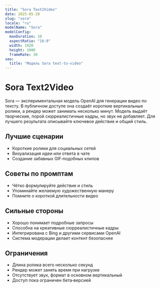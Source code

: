 ```yaml
---
title: "Sora Text2Video"
date: 2025-05-20
slug: "sora"
locale: "ru"
modelName: "Sora"
modelConfig:
  maxDuration: 10
  aspectRatio: "16:9"
  width: 1920
  height: 1080
  frameRate: 30
seo:
  title: "Модель Sora text-to-video"
---
```


# Sora Text2Video

Sora — экспериментальная модель OpenAI для генерации видео по тексту. В
публичном доступе она создаёт короткие вертикальные ролики, а рендер может
занимать несколько минут. Модель выдаёт творческие, порой сюрреалистичные
кадры, но звук не добавляет. Для лучшего результата описывайте ключевое действие
и общий стиль.

## Лучшие сценарии
- Короткие ролики для социальных сетей
- Визуализация идеи или ответа в чате
- Создание забавных GIF‑подобных клипов

## Советы по промптам
- Чётко формулируйте действие и стиль
- Упоминайте желаемую художественную манеру
- Помните о короткой длительности видео

## Сильные стороны
- Хорошо понимает подробные запросы
- Способна на креативные сюрреалистичные кадры
- Интегрирована с Bing и другими сервисами OpenAI
- Система модерации делает контент безопаснее

## Ограничения
- Длина ролика всего несколько секунд
- Рендер может занять время при нагрузке
- Отсутствует звук, формат в основном вертикальный
- Доступ пока ограничен бета‑версией
